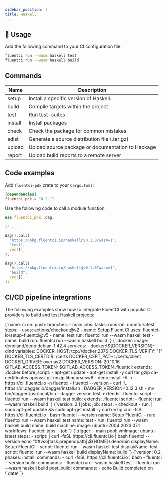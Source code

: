 ```yaml
---
sidebar_position: 7
title: Haskell
---
```


## 🚀 Usage

Add the following command to your CI configuration file:

```bash
fluentci run --wasm haskell test
fluentci run --wasm haskell build
```

## Commands

| Name    | Description                                       |
| ------- | ------------------------------------------------- |
| setup   | Install a specific version of Haskell.            |
| build   | Compile targets within the project                |
| test    | Run test-suites                                   |
| install | Install packages                                  |
| check   | Check the package for common mistakes             |
| sdist   | Generate a source distribution file (.tar.gz)     |
| upload  | Upload source package or documentation to Hackage |
| report  | Upload build reports to a remote server           |

## Code examples

Add `fluentci-pdk` crate to your `Cargo.toml`:

```toml
[dependencies]
fluentci-pdk = "0.2.1"
```

Use the following code to call a module function:

```rust
use fluentci_pdk::dag;

// ...

dag().call(
  "https://pkg.fluentci.io/haskell@v0.1.0?wasm=1",
  "test",
  vec![],
);

dag().call(
  "https://pkg.fluentci.io/haskell@v0.1.0?wasm=1",
  "build",
  vec![],
);
```

## CI/CD pipeline integrations

The following examples show how to integrate FluentCI with popular CI providers to build and test Haskell projects:


<Tabs>
  <TabItem value="gha" label="Github Actions">
    <CodeBlock language="yaml" title="ci.yml">
      {`name: ci
on:
  push:
    branches:
      - main
jobs:
  tasks:
    runs-on: ubuntu-latest
    steps:
      - uses: actions/checkout@v2
      - name: Setup Fluent CI
        uses: fluentci-io/setup-fluentci@v5
      - name: test
        run: fluentci run --wasm haskell test
      - name: build
        run: fluentci run --wasm haskell build
        `}
    </CodeBlock>
  </TabItem>
  <TabItem value="gitlab" label="GitLab CI">
    <CodeBlock language="yaml" title=".gitlab-ci.yml">
      {`.docker:
  image: denoland/deno:debian-1.42.4
  services:
    - docker:\${DOCKER_VERSION}-dind
  variables:
    DOCKER_HOST: tcp://docker:2376
    DOCKER_TLS_VERIFY: "1"
    DOCKER_TLS_CERTDIR: /certs
    DOCKER_CERT_PATH: /certs/client
    DOCKER_DRIVER: overlay2
    DOCKER_VERSION: 20.10.16
    GITLAB_ACCESS_TOKEN: $GITLAB_ACCESS_TOKEN
.fluentci:
  extends: .docker
  before_script:
    - apt-get update
    - apt-get install -y curl tar gzip ca-certificates openssl git unzip libncursesw6
    - deno install -A -r https://cli.fluentci.io -n fluentci
    - fluentci --version
    - curl -L https://dl.dagger.io/dagger/install.sh | DAGGER_VERSION=0.12.3 sh
    - mv bin/dagger /usr/local/bin
    - dagger version
test:
  extends: .fluentci
  script:
    - fluentci run --wasm haskell test
build:
  extends: .fluentci
  script:
    - fluentci run --wasm haskell build
`}

</CodeBlock>
</TabItem>
<TabItem value="circleci" label="Circle CI">
<CodeBlock language="yaml" title=".circleci/config.yml">
{`version: 2.1
jobs:
  job:
    steps:
      - checkout
      - run: |
          sudo apt-get update && sudo apt-get install -y curl unzip
          curl -fsSL https://cli.fluentci.io | bash
          fluentci --version
        name: Setup FluentCI
      - run: fluentci run --wasm haskell test
        name: test
      - run: fluentci run --wasm haskell build
        name: build
    machine:
      image: ubuntu-2004:2023.07.1
workflows:
  fluentci:
    jobs:
      - job
      `}
</CodeBlock>
</TabItem>
<TabItem value="azure" label="Azure Pipelines">
<CodeBlock language="yaml" title="azure-pipelines.yml">
{`trigger:
  - main
pool:
  vmImage: ubuntu-latest
steps:
  - script: |
      curl -fsSL https://cli.fluentci.io | bash
      fluentci --version
      echo "##vso[task.prependpath]\${HOME}/.deno/bin
    displayName: Setup FluentCI
  - script: fluentci run --wasm haskell test
    displayName: test
  - script: fluentci run --wasm haskell build
    displayName: build
    `}
</CodeBlock>
</TabItem>
<TabItem value="aws" label="AWS CodePipeline">
<CodeBlock language="yaml" title="buildspec.yml">
{`version: 0.2
phases:
  install:
    commands:
      - curl -fsSL https://cli.fluentci.io | bash
      - fluentci --version
  build:
    commands:
      - fluentci run --wasm haskell test
      - fluentci run --wasm haskell build
  post_build:
    commands:
      - echo Build completed on \`date\``}
</CodeBlock>
</TabItem>
</Tabs>
